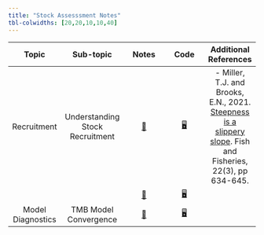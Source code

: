 ```yaml
---
title: "Stock Assesssment Notes"
tbl-colwidths: [20,20,10,10,40]
---
```


| Topic | Sub-topic | Notes |  Code  | Additional References |
|:-:|:-:|:-:|:-:|:-:|
| Recruitment | Understanding Stock Recruitment | [📖](/stock_assess/recruitment_basics.html) | [🖥️]() | - Miller, T.J. and Brooks, E.N., 2021. [Steepness is a slippery slope](https://doi.org/10.1111/faf.12534). Fish and Fisheries, 22(3), pp 634-645. |
| | | [📖]() | [🖥️]() | |
| Model Diagnostics | TMB Model Convergence | [📖](/stock_assess/TMB_convergence.html) | [🖥️]() | |

